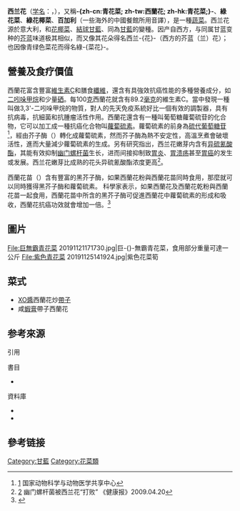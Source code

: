 {{noteTA
|G1=Food
}}
{{Infraspeciesbox 
| name = 西蘭花
| image = Broccoli bunches.jpg
| image_width = 300px
| image_caption = 
| genus = Brassica
| species link = 甘藍
| species = oleracea
| varietas = italica
| authority = {{tsl|de|Joseph Jacob Plenck|約瑟夫·雅各·片|Plenck}}, 1794
}}

'''西兰花'''（[[学名|学名]]：{{sname|''Brassica oleracea'' var. ''italica''}}，{{lang-en|Broccoli}}），又稱'''-{zh-cn:青花菜; zh-tw:西蘭花; zh-hk:青花菜;}-'''、'''綠花菜'''、'''綠花椰菜'''、'''百加利'''（一些海外的中國餐館所用音譯），是一種[[蔬菜|蔬菜]]。西兰花源於意大利，和[[花椰菜|花椰菜]]、[[結球甘藍|結球甘藍]]、{{le|翠綠花椰菜|broccoflower}}同為[[甘藍|甘藍]]的變種。因产自西方，与同属甘蓝变种的[[芥蓝|芥蓝]]味道极其相似，而又像其花朵得名西兰-{花}-（西方的芥蓝（兰）花）；也因像青绿色菜花而得名綠-{菜花}-。

== 營養及食疗價值 ==
{{nutritionalvalue | name=生青花菜（可食用部分）
| water=89.3 g
| kJ=141
| protein=2.82 g
| fat=0.37 g
| carbs=6.64 g
| fiber=2.6 g
| sugars=1.7 g
| sodium_mg = 33
| calcium_mg=47
| iron_mg=0.73
| magnesium_mg=21
| phosphorus_mg=66
| potassium_mg=316
| zinc_mg=0.41
| manganese_mg=0.21
| vitC_mg=89.2
| thiamin_mg=0.071
| riboflavin_mg=0.117
| niacin_mg=0.639
| pantothenic_mg=0.573
| vitB6_mg=0.175
| folate_ug=63
| vitA_ug = 31
| betacarotene_ug=361
| lutein_ug = 1403
| vitE_mg = 0.78
| vitK_ug=101.6
| source_usda=1
| note=[http://ndb.nal.usda.gov/ndb/search/list?qlookup=11090&format=Full Link to USDA Database entry]
}}

西蘭花富含豐富[[維生素C|維生素C]]和膳食[[纖維|纖維]]，還含有具強效抗癌性能的多種營養成分，如[[3,3-二吲哚基甲烷|二吲哚甲烷]]和少量[[硒|硒]]。每100[[克|克]]西蘭花就含有89.2[[毫克|毫克]]的維生素C。當中發現一種叫做3,3'-二吲哚甲烷的物質，對人的先天免疫系統好比一個有效的調製器，具有抗病毒，抗細菌和抗腫瘤活性作用。西蘭花還含有一種叫葡萄糖蘿蔔硫苷的化合物，它可以加工成一種抗癌化合物叫[[蘿蔔硫素|蘿蔔硫素]]。蘿蔔硫素的前身為[[硫代葡萄糖苷|硫代葡萄糖苷]]<ref>[http://animal.agridata.cn/viewnews/page/browseinfo.cbs?db=slws&order=1&Result=D%3A%5Canimaldata%5Cdata%5Cnutrition%5Cslws%5Cslws.tbf&page=recbrowse&result=D%3A%5Canimaldata%5Cdata%5Cnutrition%5Cslws%5Cslws.tbf] {{Wayback|url=http://animal.agridata.cn/viewnews/page/browseinfo.cbs?db=slws&order=1&Result=D%3A%5Canimaldata%5Cdata%5Cnutrition%5Cslws%5Cslws.tbf&page=recbrowse&result=D%3A%5Canimaldata%5Cdata%5Cnutrition%5Cslws%5Cslws.tbf |date=20140521031919 }}国家动物科学与动物医学共享中心</ref>，經由芥子酶（{{lang|en|Myrosinase}}）轉化成蘿蔔硫素，然而芥子酶為熱不安定性，高溫烹煮會破壞活性，進而大量減少蘿蔔硫素的生成。另有研究指出，西兰花嫩芽内含有[[异硫氰酸酯|异硫氰酸酯]]，其能有效抑制[[幽门螺杆菌|幽门螺杆菌]]生长，进而间接抑制致[[胃炎|胃炎]]、[[胃溃疡|胃溃疡]]甚至[[胃癌|胃癌]]的发生或发展。西兰花嫩芽比成熟的花头异硫氰酸酯浓度更高<ref>[http://www.jkb.com.cn/medicalFrontier/2009/0420/276788.html] {{Wayback|url=http://www.jkb.com.cn/medicalFrontier/2009/0420/276788.html |date=20210403174601 }}幽门螺杆菌被西兰花“打败” 《健康报》2009.04.20</ref>。

西蘭花苗（{{lang|en|Baby Broccoli}}）含有豐富的黑芥子酶，如果西蘭花粉與西蘭花苗同時食用，那麼就可以同時獲得黑芥子酶和蘿蔔硫素。 科學家表示，如果西蘭花及西蘭花乾粉與西蘭花苗一起食用，西蘭花苗中所含的黑芥子酶可促進西蘭花中蘿蔔硫素的形成和吸收，西蘭花抗癌功效就會增加一倍。<ref>{{Cite web|url=http://dailynews.sina.com/bg/news/heh/sinacn/20110129/15372195760.html|title=研究稱西蘭花與西蘭花苗同食抗癌功效翻倍|accessdate=|author=陳宗倫|date=|publisher=新浪全球新聞|archive-date=2019-09-08|archive-url=https://web.archive.org/web/20190908005438/http://dailynews.sina.com/bg/news/heh/sinacn/20110129/15372195760.html|dead-url=no}}</ref>

== 圖片 ==
<gallery>
File:巨無霸青花菜 20191121171730.jpg|巨-{}-無霸青花菜，食用部分重量可達一公斤
File:紫色青花菜 20191125141924.jpg|紫色花菜筍
</gallery>

== 菜式 ==
*[[XO醬|XO醬]]西蘭花炒[[帶子|帶子]]
*咸[[蝦膏|蝦膏]]帶子西蘭花

== 参考來源 ==
{{commons category|Brassica oleracea var. italica}}
{{species|Brassica oleracea var. italica}}
{{Portal|生物學}}
<div class="references-small">
;引用
{{reflist}}

;書目
* {{clref|陳彥甫|2014|ref={{cite isbn|4715443023436|ref=harv|noedit}}}} <!-- sfn/cfn 和 cite book 或 cite isbn 對應harv失效，改用{{tl|clref}}方式解決 -->

;資料庫
* {{cite web|url=http://www.bioinfo.cn/db05/KmzwSpecies.php?action=search&kbh=&kzwm=&kldm=&szwm=&sldm=&zzwm=&zldm=Brassica+oleracea&qtsm=&zxdj=&sj=&hbdx=&hbgx=&sfzgty=&sfyzzp=&gwfb=&gnfb=&szjc=&offset=30&logic=OR&type=B&orderName=&orderType=ASC|title=Brassica oleracea|work=《中国高等植物数据库全库》|publisher=中国科学院微生物研究所|author=昆明植物研究所|accessdate=2009-02-24|deadurl=yes|archiveurl=https://web.archive.org/web/20150402160138/http://www.bioinfo.cn/db05/KmzwSpecies.php?action=search&kbh=&kzwm=&kldm=&szwm=&sldm=&zzwm=&zldm=Brassica+oleracea&qtsm=&zxdj=&sj=&hbdx=&hbgx=&sfzgty=&sfyzzp=&gwfb=&gnfb=&szjc=&offset=30&logic=OR&type=B&orderName=&orderType=ASC|archivedate=2015-04-02}}
*{{cite web|url=http://taibif.tw/vgd/%E8%AA%8D%E8%AD%98%E6%A4%8D%E7%89%A9/%E9%9D%92%E8%8A%B1%E8%8F%9C/%E9%9D%92%E8%8A%B1%E8%8F%9C.htm  |title= Sprouting Brocoli青-{}-花菜 ''Brassica oleracea'' var.''italica''. |publisher=  台灣生物多樣性資訊入口網-TaiBIF  | accessdate =2015-10-12}}
</div>

== 參考链接 ==
{{reflist}}

{{Brassica}}
{{Authority control}}
{{Taxonbar|from=Q47722}}

[[Category:甘藍|Category:甘藍]]
[[Category:花菜類|Category:花菜類]]